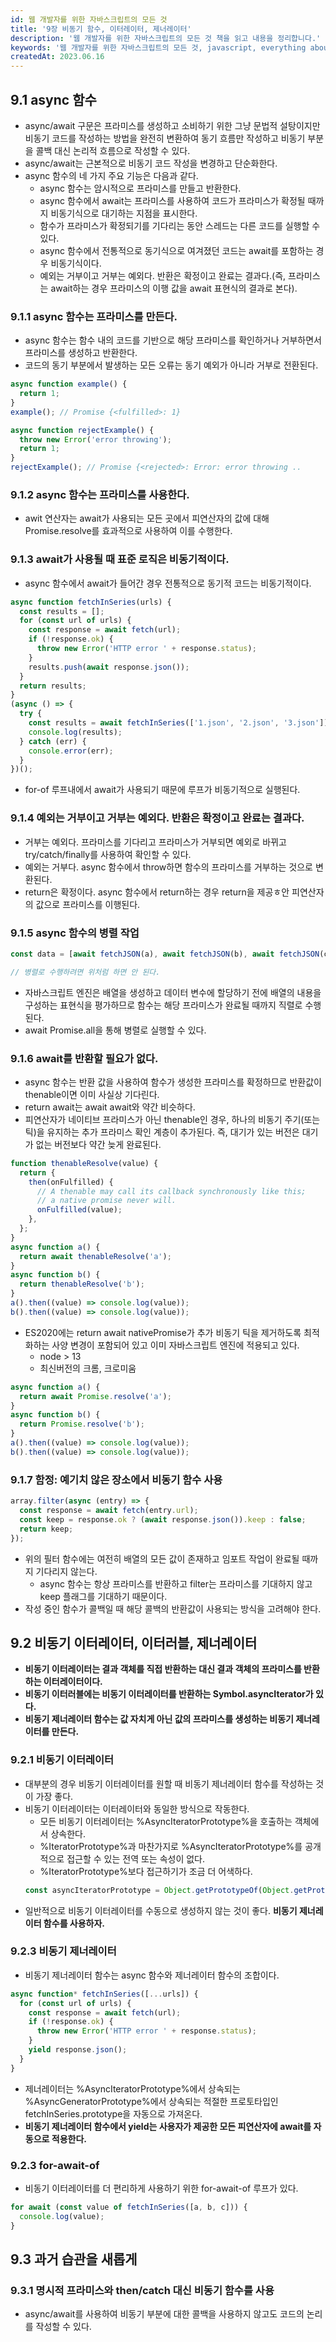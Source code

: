 ```yaml
---
id: 웹 개발자를 위한 자바스크립트의 모든 것
title: '9장 비동기 함수, 이터레이터, 제너레이터'
description: '웹 개발자를 위한 자바스크립트의 모든 것 책을 읽고 내용을 정리합니다.'
keywords: '웹 개발자를 위한 자바스크립트의 모든 것, javascript, everything about javascript, ES2015, ES2020, book, study'
createdAt: 2023.06.16
---
```


## 9.1 async 함수

- async/await 구문은 프라미스를 생성하고 소비하기 위한 그냥 문법적 설탕이지만 비동기 코드를 작성하는 방법을 완전히 변환하여 동기 흐름만 작성하고 비동기 부분을 콜백 대신 논리적 흐름으로 작성할 수 있다.
- async/await는 근본적으로 비동기 코드 작성을 변경하고 단순화한다.
- async 함수의 네 가지 주요 기능은 다음과 같다.
  - async 함수는 암시적으로 프라미스를 만들고 반환한다.
  - async 함수에서 await는 프라미스를 사용하여 코드가 프라미스가 확정될 때까지 비동기식으로 대기하는 지점을 표시한다.
  - 함수가 프라미스가 확정되기를 기다리는 동안 스레드는 다른 코드를 실행할 수 있다.
  - async 함수에서 전통적으로 동기식으로 여겨졌던 코드는 await를 포함하는 경우 비동기식이다.
  - 예외는 거부이고 거부는 예외다. 반환은 확정이고 완료는 결과다.(즉, 프라미스는 await하는 경우 프라미스의 이행 값을 await 표현식의 결과로 본다).

### 9.1.1 async 함수는 프라미스를 만든다.

- async 함수는 함수 내의 코드를 기반으로 해당 프라미스를 확인하거나 거부하면서 프라미스를 생성하고 반환한다.
- 코드의 동기 부분에서 발생하는 모든 오류는 동기 예외가 아니라 거부로 전환된다.

```jsx
async function example() {
  return 1;
}
example(); // Promise {<fulfilled>: 1}

async function rejectExample() {
  throw new Error('error throwing');
  return 1;
}
rejectExample(); // Promise {<rejected>: Error: error throwing ..
```

### 9.1.2 async 함수는 프라미스를 사용한다.

- awit 연산자는 await가 사용되는 모든 곳에서 피연산자의 값에 대해 Promise.resolve를 효과적으로 사용하여 이를 수행한다.

### 9.1.3 await가 사용될 때 표준 로직은 비동기적이다.

- async 함수에서 await가 들어간 경우 전통적으로 동기적 코드는 비동기적이다.

```jsx
async function fetchInSeries(urls) {
  const results = [];
  for (const url of urls) {
    const response = await fetch(url);
    if (!response.ok) {
      throw new Error('HTTP error ' + response.status);
    }
    results.push(await response.json());
  }
  return results;
}
(async () => {
  try {
    const results = await fetchInSeries(['1.json', '2.json', '3.json']);
    console.log(results);
  } catch (err) {
    console.error(err);
  }
})();
```

- for-of 루프내에서 await가 사용되기 때문에 루프가 비동기적으로 실행된다.

### 9.1.4 예외는 거부이고 거부는 예외다. 반환은 확정이고 완료는 결과다.

- 거부는 예외다. 프라미스를 기다리고 프라미스가 거부되면 예외로 바뀌고 try/catch/finally를 사용하여 확인할 수 있다.
- 예외는 거부다. async 함수에서 throw하면 함수의 프라미스를 거부하는 것으로 변환된다.
- return은 확정이다. async 함수에서 return하는 경우 return을 제공ㅎ안 피연산자의 값으로 프라미스를 이행된다.

### 9.1.5 async 함수의 병렬 작업

```jsx
const data = [await fetchJSON(a), await fetchJSON(b), await fetchJSON(c)];

// 병렬로 수행하려면 위처럼 하면 안 된다.
```

- 자바스크립트 엔진은 배열을 생성하고 데이터 변수에 할당하기 전에 배열의 내용을 구성하는 표현식을 평가하므로 함수는 해당 프라미스가 완료될 때까지 직렬로 수행된다.
- await Promise.all을 통해 병렬로 실행할 수 있다.

### 9.1.6 await를 반환할 필요가 없다.

- async 함수는 반환 값을 사용하여 함수가 생성한 프라미스를 확정하므로 반환값이 thenable이면 이미 사실상 기다린다.
- return await는 await await와 약간 비슷하다.
- 피연산자가 네이티브 프라미스가 아닌 thenable인 경우, 하나의 비동기 주기(또는 틱)을 유지하는 추가 프라미스 확인 계층이 추가된다. 즉, 대기가 있는 버전은 대기가 없는 버전보다 약간 늦게 완료된다.

```jsx
function thenableResolve(value) {
  return {
    then(onFulfilled) {
      // A thenable may call its callback synchronously like this;
      // a native promise never will.
      onFulfilled(value);
    },
  };
}
async function a() {
  return await thenableResolve('a');
}
async function b() {
  return thenableResolve('b');
}
a().then((value) => console.log(value));
b().then((value) => console.log(value));
```

- ES2020에는 return await nativePromise가 추가 비동기 틱을 제거하도록 최적화하는 사양 변경이 포함되어 있고 이미 자바스크립트 엔진에 적용되고 있다.
  - node > 13
  - 최신버전의 크롬, 크로미움

```jsx
async function a() {
  return await Promise.resolve('a');
}
async function b() {
  return Promise.resolve('b');
}
a().then((value) => console.log(value));
b().then((value) => console.log(value));
```

### 9.1.7 함정: 예기치 않은 장소에서 비동기 함수 사용

```jsx
array.filter(async (entry) => {
  const response = await fetch(entry.url);
  const keep = response.ok ? (await response.json()).keep : false;
  return keep;
});
```

- 위의 필터 함수에는 여전히 배열의 모든 값이 존재하고 임포트 작업이 완료될 때까지 기다리지 않는다.
  - async 함수는 항상 프라미스를 반환하고 filter는 프라미스를 기대하지 않고 keep 플래그를 기대하기 때문이다.
- 작성 중인 함수가 콜백일 때 해당 콜백의 반환값이 사용되는 방식을 고려해야 한다.

## 9.2 비동기 이터레이터, 이터러블, 제너레이터

- **비동기 이터레이터는 결과 객체를 직접 반환하는 대신 결과 객체의 프라미스를 반환하는 이터레이터이다.**
- **비동기 이터러블에는 비동기 이터레이터를 반환하는 Symbol.asyncIterator가 있다.**
- **비동기 제너레이터 함수는 값 자치게 아닌 값의 프라미스를 생성하는 비동기 제너레이터를 만든다.**

### 9.2.1 비동기 이터레이터

- 대부분의 경우 비동기 이터레이터를 원할 때 비동기 제너레이터 함수를 작성하는 것이 가장 좋다.
- 비동기 이터레이터는 이터레이터와 동일한 방식으로 작동한다.
  - 모든 비동기 이터레이터는 %AsyncIteratorPrototype%을 호출하는 객체에서 상속한다.
  - %IteratorPrototype%과 마찬가지로 %AsyncIteratorPrototype%를 공개적으로 접근할 수 있는 전역 또는 속성이 없다.
  - %IteratorPrototype%보다 접근하기가 조금 더 어색하다.
  ```jsx
  const asyncIteratorPrototype = Object.getPrototypeOf(Object.getPrototypeOf(async function* () {}));
  ```
- 일반적으로 비동기 이터레이터를 수동으로 생성하지 않는 것이 좋다. **비동기 제너레이터 함수를 사용하자.**

### 9.2.3 비동기 제너레이터

- 비동기 제너레이터 함수는 async 함수와 제너레이터 함수의 조합이다.

```jsx
async function* fetchInSeries([...urls]) {
  for (const url of urls) {
    const response = await fetch(url);
    if (!response.ok) {
      throw new Error('HTTP error ' + response.status);
    }
    yield response.json();
  }
}
```

- 제너레이터는 %AsyncIteratorPrototype%에서 상속되는 %AsyncGeneratorPrototype%에서 상속되는 적절한 프로토타입인 fetchInSeries.prototype을 자동으로 가져온다.
- **비동기 제너레이터 함수에서 yield는 사용자가 제공한 모든 피연산자에 await를 자동으로 적용한다.**

### 9.2.3 for-await-of

- 비동기 이터레이터를 더 편리하게 사용하기 위한 for-await-of 루프가 있다.

```jsx
for await (const value of fetchInSeries([a, b, c])) {
  console.log(value);
}
```

## 9.3 과거 습관을 새롭게

### 9.3.1 명시적 프라미스와 then/catch 대신 비동기 함수를 사용

- async/await를 사용하여 비동기 부분에 대한 콜백을 사용하지 않고도 코드의 논리를 작성할 수 있다.
